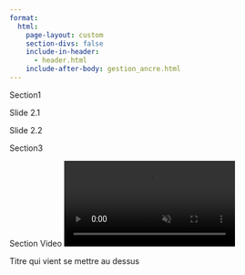 ```yaml
---
format:
  html:
    page-layout: custom  
    section-divs: false
    include-in-header:
      - header.html
    include-after-body: gestion_ancre.html
---
```


<!-- Ajouter les images de fond de section ici -->

![](../images/sheep.jpg){style="display:none"} ![](../images/planet.jpg){style="display:none"}

::: {#fullpage}
::: {#section0 .sectionFullPage .active style="background-image:url('../images/planet.jpg')"}
Section1
:::

::: {#section1 .sectionFullPage}
::: {#slide1 .slide}
Slide 2.1
:::

::: {#slide2 .slide style="background-image:url('../images/sheep.jpg')"}
Slide 2.2
:::
:::

::: {#section2 .sectionFullPage}
Section3
:::

::: {#section3 .sectionFullPage}
Section Video <video id="myVideo" loop muted data-autoplay playsinline> <source src="../videos/Planet.mp4" type="video/mp4"> </video>

::: {.layerVideo}
Titre qui vient se mettre au dessus
:::

:::
:::
